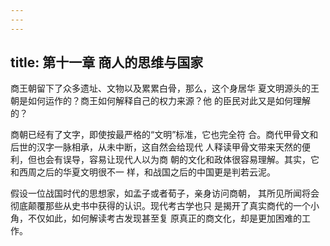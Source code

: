 ```yaml
---
---
---
```

title: 第十一章 商人的思维与国家
---



商王朝留下了众多遗址、文物以及累累白骨，那么，这个身居华 夏文明源头的王朝是如何运作的？商王如何解释自己的权力来源？他 的臣民对此又是如何理解的？

商朝已经有了文字，即使按最严格的“文明”标准，它也完全符 合。商代甲骨文和后世的汉字一脉相承，从未中断，这自然会给现代 人释读甲骨文带来天然的便利，但也会有误导，容易让现代人以为商 朝的文化和政体很容易理解。其实，它和西周之后的华夏文明很不一 样，和战国之后的中国更是判若云泥。

假设一位战国时代的思想家，如孟子或者荀子，亲身访问商朝， 其所见所闻将会彻底颠覆那些从史书中获得的认识。现代考古学也只 是揭开了真实商代的一个小角，不仅如此，如何解读考古发现甚至复 原真正的商文化，却是更加困难的工作。